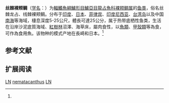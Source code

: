 {{Speciesbox
| name = 丝棘裸颊鲷
| status = LC
| status_system = IUCN3.1
| image = Lethrinus genivittatus JNC2640.JPG
| genus = Lethrinus
| species = nematacanthus
| authority = Bleeker, 1854<ref name='id7479'>{{cite web| url =http://www.bioinfo.cn/db05/BjdwSpecies.php?action=view&id=7479| title =丝棘裸颊鲷| work =中国动物物种编目数据库| publisher =中国科学院微生物研究所| author =中国科学院动物研究所| accessdate =2009-04-16| deadurl =yes| archiveurl =https://web.archive.org/web/20160305053853/http://www.bioinfo.cn/db05/BjdwSpecies.php?action=view&id=7479| archivedate =2016-03-05}}</ref>
| synonyms = *''Lethrinus nematacanthus''<br /><small>Bleeker, 1854</small>
}}

'''丝棘裸颊鲷'''（[[学名|学名]]：{{lang|la|''Lethrinus nematacanthus''}}）为[[輻鰭魚綱|輻鰭魚綱]][[鱸形目|鱸形目]][[鱸亞目|鱸亞目]][[龍占魚科|龍占魚科]][[裸颊鲷属|裸颊鲷属]]的[[鱼类|鱼类]]，俗名丝棘龙占、线棘裸颊鲷。分布于[[印度|印度]]、[[日本|日本]]、[[菲律宾|菲律宾]]、[[印度尼西亚|印度尼西亚]]、[[台湾岛|台湾岛]]以及中国[[南海|南海]]等海域，棲息深度5-25公尺，體長可達25公分，属于热带底栖性鱼类，生活在沿岸沙泥底質海域、[[紅樹林|紅樹林]]沼澤、海草床，屬肉食性，以[[魚類|魚類]]、[[甲殼類|甲殼類]]等為食，可作為食用魚。该物种的模式产地在長崎和日本。<ref name='id7479'/>

== 参考文献 ==
{{reflist}}

== 扩展阅读 ==
{{refbegin}}
{{wikispecies-inline|Lethrinus nematacanthus|丝棘裸颊鲷}}
{{refend}}
{{Taxonbar|from=Q3156865}}

[[Category:食用魚|LN]]
[[Category:裸颊鲷属|nematacanthus]]
[[Category:IUCN红色名录无危物种|LN]]


{{Perciformes-stub}}